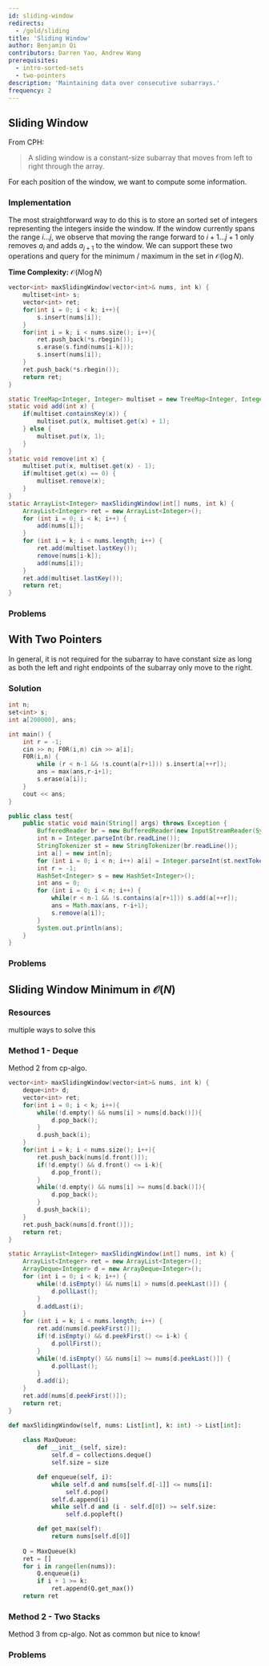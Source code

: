 ```yaml
---
id: sliding-window
redirects:
  - /gold/sliding
title: 'Sliding Window'
author: Benjamin Qi
contributors: Darren Yao, Andrew Wang
prerequisites:
  - intro-sorted-sets
  - two-pointers
description: 'Maintaining data over consecutive subarrays.'
frequency: 2
---
```


## Sliding Window

From CPH:

> A sliding window is a constant-size subarray that moves from left to right
> through the array.

For each position of the window, we want to compute some information.

<FocusProblem problem="constantSam" />

<!-- To compute the sum in the range, instead of using a set, we can store a variable $s$ representing the sum. As we move the window forward, we update $s$ by subtracting $a_i$ from $s$ and adding $a_{j+1}$ to $s$.
 -->

<!-- <Resources>
	<Resource
		source="GFG"
		title="Window Sliding Technique"
		url="window-sliding-technique"
	/>
</Resources> -->

### Implementation

The most straightforward way to do this is to store an sorted set of integers
representing the integers inside the window. If the window currently spans the
range $i \dots j$, we observe that moving the range forward to $i+1 \dots j+1$
only removes $a_i$ and adds $a_{j+1}$ to the window. We can support these two
operations and query for the minimum / maximum in the set in
$\mathcal{O}(\log N)$.

**Time Complexity:** $\mathcal{O}(N\log N)$

<LanguageSection>

<CPPSection>

```cpp
vector<int> maxSlidingWindow(vector<int>& nums, int k) {
	multiset<int> s;
	vector<int> ret;
	for(int i = 0; i < k; i++){
		s.insert(nums[i]);
	}
	for(int i = k; i < nums.size(); i++){
		ret.push_back(*s.rbegin());
		s.erase(s.find(nums[i-k]));
		s.insert(nums[i]);
	}
	ret.push_back(*s.rbegin());
	return ret;
}
```

</CPPSection>

<JavaSection>

```java
static TreeMap<Integer, Integer> multiset = new TreeMap<Integer, Integer>();
static void add(int x) {
	if(multiset.containsKey(x)) {
		multiset.put(x, multiset.get(x) + 1);
	} else {
		multiset.put(x, 1);
	}
}
static void remove(int x) {
	multiset.put(x, multiset.get(x) - 1);
	if(multiset.get(x) == 0) {
		multiset.remove(x);
	}
}
static ArrayList<Integer> maxSlidingWindow(int[] nums, int k) {
	ArrayList<Integer> ret = new ArrayList<Integer>();
	for (int i = 0; i < k; i++) {
		add(nums[i]);
	}
	for (int i = k; i < nums.length; i++) {
		ret.add(multiset.lastKey());
		remove(nums[i-k]);
		add(nums[i]);
	}
	ret.add(multiset.lastKey());
	return ret;
}
```

</JavaSection>

</LanguageSection>

### Problems

<Problems problems="constant" />

## With Two Pointers

In general, it is not required for the subarray to have constant size as long as
both the left and right endpoints of the subarray only move to the right.

<FocusProblem problem="sam" />

### Solution

<!-- <Resources>
	<Resource
		source="Medium"
		title="Introduction to Sliding Window Algorithms"
		url="https://levelup.gitconnected.com/an-introduction-to-sliding-window-algorithms-5533c4fe1cc7"
	/>
</Resources> -->

<LanguageSection>

<CPPSection>

```cpp
int n;
set<int> s;
int a[200000], ans;

int main() {
	int r = -1;
	cin >> n; F0R(i,n) cin >> a[i];
	F0R(i,n) {
		while (r < n-1 && !s.count(a[r+1])) s.insert(a[++r]);
		ans = max(ans,r-i+1);
		s.erase(a[i]);
	}
	cout << ans;
}
```

</CPPSection>

<JavaSection>

```java
public class test{
	public static void main(String[] args) throws Exception {
		BufferedReader br = new BufferedReader(new InputStreamReader(System.in));
		int n = Integer.parseInt(br.readLine());
		StringTokenizer st = new StringTokenizer(br.readLine());
		int a[] = new int[n];
		for (int i = 0; i < n; i++) a[i] = Integer.parseInt(st.nextToken());
		int r = -1;
		HashSet<Integer> s = new HashSet<Integer>();
		int ans = 0;
		for (int i = 0; i < n; i++) {
			while(r < n-1 && !s.contains(a[r+1])) s.add(a[++r]);
			ans = Math.max(ans, r-i+1);
			s.remove(a[i]);
		}
		System.out.println(ans);
	}
}
```

</JavaSection>

</LanguageSection>

### Problems

<Problems problems="general" />

## Sliding Window Minimum in $\mathcal{O}(N)$

<FocusProblem problem="constantSam" />

### Resources

<Resources>
	<Resource
		source="cp-algo"
		title="Minimum stack / Minimum queue"
		url="data_structures/stack_queue_modification.html"
		starred
	>
		multiple ways to solve this
	</Resource>
</Resources>

### Method 1 - Deque

Method 2 from cp-algo.

<Resources>
	<Resource source="CPH" title="8.3 - Sliding Window Minimum" />
</Resources>

<LanguageSection>

<CPPSection>

```cpp
vector<int> maxSlidingWindow(vector<int>& nums, int k) {
	deque<int> d;
	vector<int> ret;
	for(int i = 0; i < k; i++){
		while(!d.empty() && nums[i] > nums[d.back()]){
			d.pop_back();
		}
		d.push_back(i);
	}
	for(int i = k; i < nums.size(); i++){
		ret.push_back(nums[d.front()]);
		if(!d.empty() && d.front() <= i-k){
			d.pop_front();
		}
		while(!d.empty() && nums[i] >= nums[d.back()]){
			d.pop_back();
		}
		d.push_back(i);
	}
	ret.push_back(nums[d.front()]);
	return ret;
}
```

</CPPSection>

<JavaSection>

```java
static ArrayList<Integer> maxSlidingWindow(int[] nums, int k) {
	ArrayList<Integer> ret = new ArrayList<Integer>();
	ArrayDeque<Integer> d = new ArrayDeque<Integer>();
	for (int i = 0; i < k; i++) {
		while(!d.isEmpty() && nums[i] > nums[d.peekLast()]) {
			d.pollLast();
		}
		d.addLast(i);
	}
	for (int i = k; i < nums.length; i++) {
		ret.add(nums[d.peekFirst()]);
		if(!d.isEmpty() && d.peekFirst() <= i-k) {
			d.pollFirst();
		}
		while(!d.isEmpty() && nums[i] >= nums[d.peekLast()]) {
			d.pollLast();
		}
		d.add(i);
	}
	ret.add(nums[d.peekFirst()]);
	return ret;
}
```

</JavaSection>

<PythonSection>

```python
def maxSlidingWindow(self, nums: List[int], k: int) -> List[int]:
	
	class MaxQueue:
		def __init__(self, size):
			self.d = collections.deque()
			self.size = size

		def enqueue(self, i):
			while self.d and nums[self.d[-1]] <= nums[i]:
				self.d.pop()
			self.d.append(i)
			while self.d and (i - self.d[0]) >= self.size:
				self.d.popleft()

		def get_max(self):
			return nums[self.d[0]]
	
	Q = MaxQueue(k)
	ret = []
	for i in range(len(nums)):
		Q.enqueue(i)
		if i + 1 >= k:
			ret.append(Q.get_max())
	return ret
```

</PythonSection>

</LanguageSection>

### Method 2 - Two Stacks

Method 3 from cp-algo. Not as common but nice to know!

<IncompleteSection />

### Problems

<Problems problems="queue" />

<IncompleteSection />
